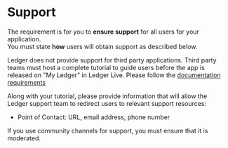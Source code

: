 # Support

The requirement is for you to **ensure support** for all users for your application.  
You must state **how** users will obtain support as described below.

Ledger does not provide support for third party applications. Third party teams must host a complete tutorial to guide users before the app is released on  "My Ledger" in Ledger Live. Please follow the [documentation requirements](./documentation-requirements/)

Along with your tutorial, please provide information that will allow the Ledger support team to redirect users to relevant support resources:
- Point of Contact: URL, email address, phone number

If you use community channels for support, you must ensure that it is moderated.